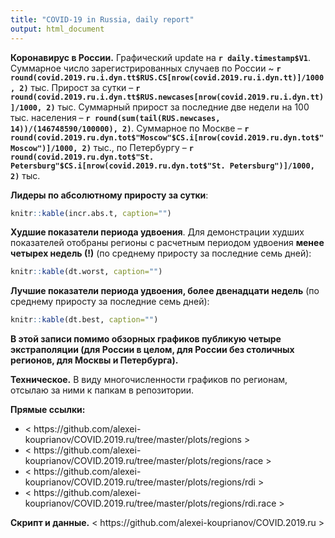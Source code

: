 ```yaml
---
title: "COVID-19 in Russia, daily report"
output: html_document
---
```


**Коронавирус в России.** Графический update на **`r daily.timestamp$V1`**. Суммарное число зарегистрированных случаев по России ~ **`r round(covid.2019.ru.i.dyn.tt$RUS.CS[nrow(covid.2019.ru.i.dyn.tt)]/1000, 2)`** тыс. Прирост за сутки -- **`r round(covid.2019.ru.i.dyn.tt$RUS.newcases[nrow(covid.2019.ru.i.dyn.tt)]/1000, 2)`** тыс. Суммарный прирост за последние две недели на 100 тыс. населения -- **`r round(sum(tail(RUS.newcases, 14))/(146748590/100000), 2)`**. Суммарное по Москве -- **`r round(covid.2019.ru.dyn.tot$"Moscow"$CS.i[nrow(covid.2019.ru.dyn.tot$"Moscow")]/1000, 2)`** тыс., по Петербургу -- **`r round(covid.2019.ru.dyn.tot$"St. Petersburg"$CS.i[nrow(covid.2019.ru.dyn.tot$"St. Petersburg")]/1000, 2)`** тыс. 

**Лидеры по абсолютному приросту за сутки**: 

```r
knitr::kable(incr.abs.t, caption="")
```

**Худшие показатели периода удвоения**. Для демонстрации худших показателей отобраны регионы с расчетным периодом удвоения **менее четырех недель (!)** (по среднему приросту за последние семь дней): 

```r
knitr::kable(dt.worst, caption="")
```

**Лучшие показатели периода удвоения, более двенадцати недель** (по среднему приросту за последние семь дней): 

```r
knitr::kable(dt.best, caption="")
```

**В этой записи помимо обзорных графиков публикую четыре экстраполяции (для России в целом, для России без столичных регионов, для Москвы и Петербурга).**

**Техническое.** В виду многочисленности графиков по регионам, отсылаю за ними к папкам в репозитории. 

**Прямые ссылки:**

* < https://github.com/alexei-kouprianov/COVID.2019.ru/tree/master/plots/regions >
* < https://github.com/alexei-kouprianov/COVID.2019.ru/tree/master/plots/regions/race >
* < https://github.com/alexei-kouprianov/COVID.2019.ru/tree/master/plots/regions/rdi >
* < https://github.com/alexei-kouprianov/COVID.2019.ru/tree/master/plots/regions/rdi.race >

**Скрипт и данные.** < https://github.com/alexei-kouprianov/COVID.2019.ru >
